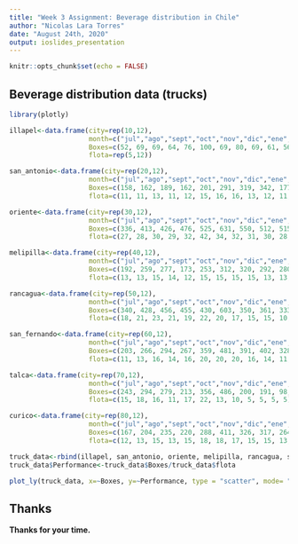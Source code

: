 ---
title: "Week 3 Assignment: Beverage distribution in Chile"
author: "Nicolas Lara Torres"
date: "August 24th, 2020"
output: ioslides_presentation
---

```{r setup, include=FALSE}
knitr::opts_chunk$set(echo = FALSE)
```

## Beverage distribution data (trucks)

```{r data_trucks, echo=FALSE, warning=FALSE, message=FALSE}
library(plotly)

illapel<-data.frame(city=rep(10,12),
                    month=c("jul","ago","sept","oct","nov","dic","ene","feb","mar","abr","may","jun"),
                    Boxes=c(52, 69, 69, 64, 76, 100, 69, 80, 69, 61, 56, 48),
                    flota=rep(5,12))

san_antonio<-data.frame(city=rep(20,12),
                    month=c("jul","ago","sept","oct","nov","dic","ene","feb","mar","abr","may","jun"),
                    Boxes=c(158, 162, 189, 162, 201, 291, 319, 342, 177, 160, 135, 124),
                    flota=c(11, 11, 13, 11, 12, 15, 16, 16, 13, 12, 11, 11))

oriente<-data.frame(city=rep(30,12),
                    month=c("jul","ago","sept","oct","nov","dic","ene","feb","mar","abr","may","jun"),
                    Boxes=c(336, 413, 426, 476, 525, 631, 550, 512, 515, 428, 376, 303),
                    flota=c(27, 28, 30, 29, 32, 42, 34, 32, 31, 30, 28, 25))

melipilla<-data.frame(city=rep(40,12),
                    month=c("jul","ago","sept","oct","nov","dic","ene","feb","mar","abr","may","jun"),
                    Boxes=c(192, 259, 277, 173, 253, 312, 320, 292, 280, 229, 206, 193),
                    flota=c(13, 13, 15, 14, 12, 15, 15, 15, 15, 13, 13, 13))

rancagua<-data.frame(city=rep(50,12),
                    month=c("jul","ago","sept","oct","nov","dic","ene","feb","mar","abr","may","jun"),
                    Boxes=c(340, 428, 456, 455, 430, 603, 350, 361, 333, 275, 192, 176),
                    flota=c(18, 21, 23, 21, 19, 22, 20, 17, 15, 15, 10, 10))

san_fernando<-data.frame(city=rep(60,12),
                    month=c("jul","ago","sept","oct","nov","dic","ene","feb","mar","abr","may","jun"),
                    Boxes=c(203, 266, 294, 267, 359, 481, 391, 402, 328, 242, 206, 174),
                    flota=c(11, 13, 16, 14, 16, 20, 20, 20, 16, 14, 11, 11))

talca<-data.frame(city=rep(70,12),
                    month=c("jul","ago","sept","oct","nov","dic","ene","feb","mar","abr","may","jun"),
                    Boxes=c(243, 294, 279, 213, 356, 486, 200, 191, 98, 76, 64, 58),
                    flota=c(15, 18, 16, 11, 17, 22, 13, 10, 5, 5, 5, 5))

curico<-data.frame(city=rep(80,12),
                    month=c("jul","ago","sept","oct","nov","dic","ene","feb","mar","abr","may","jun"),
                    Boxes=c(167, 204, 235, 220, 288, 411, 326, 317, 264, 209, 162, 143),
                    flota=c(12, 13, 15, 13, 15, 18, 18, 17, 15, 15, 13, 12))

truck_data<-rbind(illapel, san_antonio, oriente, melipilla, rancagua, san_fernando, talca, curico)
truck_data$Performance<-truck_data$Boxes/truck_data$flota

plot_ly(truck_data, x=~Boxes, y=~Performance, type = "scatter", mode= "markers",color=~factor(city), size =~(city)^5)

```

## Thanks

**Thanks for your time.**



